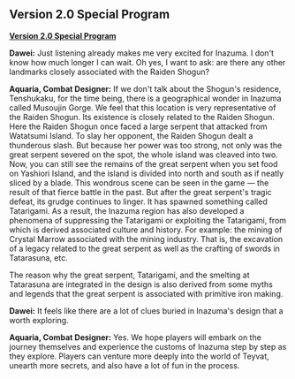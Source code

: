 {{RegionTabs}}
==Version 2.0 Special Program==
'''[https://youtu.be/l8YXe7EkmoU Version 2.0 Special Program]'''

'''Dawei:''' Just listening already makes me very excited for Inazuma. I don't know how much longer I can wait. Oh yes, I want to ask: are there any other landmarks closely associated with the Raiden Shogun?

'''Aquaria, Combat Designer:''' If we don't talk about the Shogun's residence, Tenshukaku, for the time being, there is a geographical wonder in Inazuma called Musoujin Gorge. We feel that this location is very representative of the Raiden Shogun. Its existence is closely related to the Raiden Shogun. Here the Raiden Shogun once faced a large serpent that attacked from Watatsumi Island. To slay her opponent, the Raiden Shogun dealt a thunderous slash. But because her power was too strong, not only was the great serpent severed on the spot, the whole island was cleaved into two. Now, you can still see the remains of the great serpent when you set food on Yashiori Island, and the island is divided into north and south as if neatly sliced by a blade. This wondrous scene can be seen in the game &mdash; the result of that fierce battle in the past. But after the great serpent's tragic defeat, its grudge continues to linger. It has spawned something called Tatarigami. As a result, the Inazuma region has also developed a phenomena of suppressing the Tatarigami or exploiting the Tatarigami, from which is derived associated culture and history. For example: the mining of Crystal Marrow associated with the mining industry. That is, the excavation of a legacy related to the great serpent as well as the crafting of swords in Tatarasuna, etc.

The reason why the great serpent, Tatarigami, and the smelting at Tatarasuna are integrated in the design is also derived from some myths and legends that the great serpent is associated with primitive iron making.

'''Dawei:''' It feels like there are a lot of clues buried in Inazuma's design that a worth exploring.

'''Aquaria, Combat Designer:''' Yes. We hope players will embark on the journey themselves and experience the customs of Inazuma step by step as they explore. Players can venture more deeply into the world of Teyvat, unearth more secrets, and also have a lot of fun in the process.